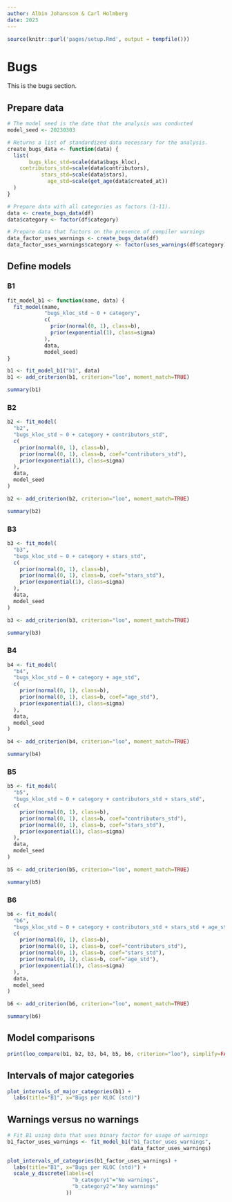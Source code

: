 ```yaml
---
author: Albin Johansson & Carl Holmberg
date: 2023
---
```


```r
source(knitr::purl('pages/setup.Rmd', output = tempfile()))
```

# Bugs

This is the bugs section.

## Prepare data

```r
# The model seed is the date that the analysis was conducted
model_seed <- 20230303

# Returns a list of standardized data necessary for the analysis.
create_bugs_data <- function(data) {
  list(
       bugs_kloc_std=scale(data$bugs_kloc),
    contributors_std=scale(data$contributors),
           stars_std=scale(data$stars),
             age_std=scale(get_age(data$created_at))
  )
}

# Prepare data with all categories as factors (1-11).
data <- create_bugs_data(df)
data$category <- factor(df$category)

# Prepare data that factors on the presence of compiler warnings
data_factor_uses_warnings <- create_bugs_data(df)
data_factor_uses_warnings$category <- factor(uses_warnings(df$category))
```

## Define models

### B1

```r
fit_model_b1 <- function(name, data) {
  fit_model(name,
            "bugs_kloc_std ~ 0 + category",
            c(
              prior(normal(0, 1), class=b),
              prior(exponential(1), class=sigma)
            ),
            data,
            model_seed)
}

b1 <- fit_model_b1("b1", data)
b1 <- add_criterion(b1, criterion="loo", moment_match=TRUE)

summary(b1)
```

### B2

```r
b2 <- fit_model(
  "b2",
  "bugs_kloc_std ~ 0 + category + contributors_std",
  c(
    prior(normal(0, 1), class=b),
    prior(normal(0, 1), class=b, coef="contributors_std"),
    prior(exponential(1), class=sigma)
  ),
  data,
  model_seed
)

b2 <- add_criterion(b2, criterion="loo", moment_match=TRUE)

summary(b2)
```

### B3

```r
b3 <- fit_model(
  "b3",
  "bugs_kloc_std ~ 0 + category + stars_std",
  c(
    prior(normal(0, 1), class=b),
    prior(normal(0, 1), class=b, coef="stars_std"),
    prior(exponential(1), class=sigma)
  ),
  data,
  model_seed
)

b3 <- add_criterion(b3, criterion="loo", moment_match=TRUE)

summary(b3)
```

### B4

```r
b4 <- fit_model(
  "b4",
  "bugs_kloc_std ~ 0 + category + age_std",
  c(
    prior(normal(0, 1), class=b),
    prior(normal(0, 1), class=b, coef="age_std"),
    prior(exponential(1), class=sigma)
  ),
  data,
  model_seed
)

b4 <- add_criterion(b4, criterion="loo", moment_match=TRUE)

summary(b4)
```

### B5

```r
b5 <- fit_model(
  "b5",
  "bugs_kloc_std ~ 0 + category + contributors_std + stars_std",
  c(
    prior(normal(0, 1), class=b),
    prior(normal(0, 1), class=b, coef="contributors_std"),
    prior(normal(0, 1), class=b, coef="stars_std"),
    prior(exponential(1), class=sigma)
  ),
  data,
  model_seed
)

b5 <- add_criterion(b5, criterion="loo", moment_match=TRUE)

summary(b5)
```

### B6

```r
b6 <- fit_model(
  "b6",
  "bugs_kloc_std ~ 0 + category + contributors_std + stars_std + age_std",
  c(
    prior(normal(0, 1), class=b),
    prior(normal(0, 1), class=b, coef="contributors_std"),
    prior(normal(0, 1), class=b, coef="stars_std"),
    prior(normal(0, 1), class=b, coef="age_std"),
    prior(exponential(1), class=sigma)
  ),
  data,
  model_seed
)

b6 <- add_criterion(b6, criterion="loo", moment_match=TRUE)

summary(b6)
```

## Model comparisons

```r
print(loo_compare(b1, b2, b3, b4, b5, b6, criterion="loo"), simplify=FALSE)
```

## Intervals of major categories

```r
plot_intervals_of_major_categories(b1) +
  labs(title="B1", x="Bugs per KLOC (std)")
```

## Warnings versus no warnings

```r
# Fit B1 using data that uses binary factor for usage of warnings
b1_factor_uses_warnings <- fit_model_b1("b1_factor_uses_warnings",
                                        data_factor_uses_warnings)

plot_intervals_of_categories(b1_factor_uses_warnings) +
  labs(title="B1", x="Bugs per KLOC (std)") +
  scale_y_discrete(labels=c(
                     "b_category1"="No warnings",
                     "b_category2"="Any warnings"
                   ))
```

